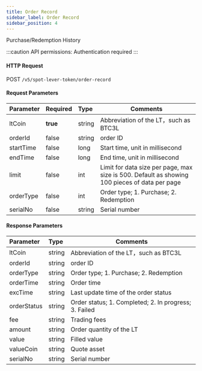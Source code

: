 ```yaml
---
title: Order Record
sidebar_label: Order Record
sidebar_position: 4
---
```

Purchase/Redemption History

:::caution
API permissions: Authentication required
:::


#### HTTP Request
POST `/v5/spot-lever-token/order-record`

#### Request Parameters
| Parameter | Required | Type | Comments|
|:----- |:-------|:-----|------ |
|ltCoin |**true** |string |Abbreviation of the LT，such as BTC3L |
|orderId |false	|string	|order ID |
|startTime |false |long	|Start time, unit in millisecond |
|endTime |false	|long |End time, unit in millisecond |
|limit |false |int |Limit for data size per page, max size is 500. Default as showing 100 pieces of data per page |
|orderType |false |int |Order type; 1. Purchase; 2. Redemption |
|serialNo |false |string |Serial number |

#### Response Parameters
| Parameter | Type | Comments|
|:----- |:-----|----- |
|ltCoin |string |Abbreviation of the LT，such as BTC3L |
|orderId |string |order ID |
|orderType |string |Order type; 1. Purchase; 2. Redemption |
|orderTime |string |Order time |
|excTime |string |Last update time of the order status |
|orderStatus |string |Order status; 1. Completed; 2. In progress; 3. Failed |
|fee |string |Trading fees |
|amount	|string	|Order quantity of the LT |
|value |string |Filled value |
|valueCoin |string |Quote asset |
|serialNo |string |Serial number |